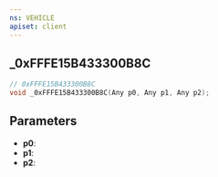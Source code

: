```yaml
---
ns: VEHICLE
apiset: client
---
```

## _0xFFFE15B433300B8C

```c
// 0xFFFE15B433300B8C
void _0xFFFE15B433300B8C(Any p0, Any p1, Any p2);
```


## Parameters
* **p0**:
* **p1**:
* **p2**: